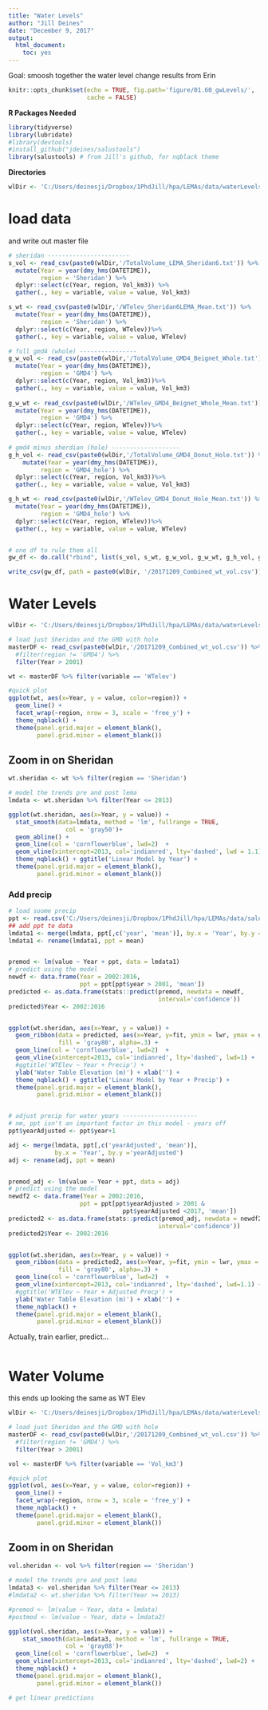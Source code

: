 ```yaml
---
title: "Water Levels"
author: "Jill Deines"
date: "December 9, 2017"
output: 
  html_document:
    toc: yes
---
```


Goal: smoosh together the water level change results from Erin

```r
knitr::opts_chunk$set(echo = TRUE, fig.path='figure/01.60_gwLevels/',
                      cache = FALSE)
```

**R Packages Needed**

```r
library(tidyverse)
library(lubridate)
#library(devtools)
#install_github("jdeines/salustools")
library(salustools) # from Jill's github, for nqblack theme
```

**Directories**

```r
wlDir <- 'C:/Users/deinesji/Dropbox/1PhdJill/hpa/LEMAs/data/waterLevels_Haacker'
```

# load data
and write out master file

```r
# sheridan -----------------------
s_vol <- read_csv(paste0(wlDir,'/TotalVolume_LEMA_Sheridan6.txt')) %>%
  mutate(Year = year(dmy_hms(DATETIME)),
         region = 'Sheridan') %>%
  dplyr::select(c(Year, region, Vol_km3)) %>%
  gather(., key = variable, value = value, Vol_km3)

s_wt <- read_csv(paste0(wlDir,'/WTelev_Sheridan6LEMA_Mean.txt')) %>%
  mutate(Year = year(dmy_hms(DATETIME)),
         region = 'Sheridan') %>%
  dplyr::select(c(Year, region, WTelev))%>%
  gather(., key = variable, value = value, WTelev)

# full gmd4 (whole) ----------------
g_w_vol <- read_csv(paste0(wlDir,'/TotalVolume_GMD4_Beignet_Whole.txt')) %>%
  mutate(Year = year(dmy_hms(DATETIME)),
         region = 'GMD4') %>%
  dplyr::select(c(Year, region, Vol_km3))%>%
  gather(., key = variable, value = value, Vol_km3)
  
g_w_wt <- read_csv(paste0(wlDir,'/WTelev_GMD4_Beignet_Whole_Mean.txt'))%>%
  mutate(Year = year(dmy_hms(DATETIME)),
         region = 'GMD4') %>%
  dplyr::select(c(Year, region, WTelev))%>%
  gather(., key = variable, value = value, WTelev)
  
# gmd4 minus sherdian (hole) -------------------
g_h_vol <- read_csv(paste0(wlDir,'/TotalVolume_GMD4_Donut_Hole.txt')) %>%
    mutate(Year = year(dmy_hms(DATETIME)),
         region = 'GMD4_hole') %>%
  dplyr::select(c(Year, region, Vol_km3))%>%
  gather(., key = variable, value = value, Vol_km3)

g_h_wt <- read_csv(paste0(wlDir,'/WTelev_GMD4_Donut_Hole_Mean.txt')) %>%
  mutate(Year = year(dmy_hms(DATETIME)),
         region = 'GMD4_hole') %>%
  dplyr::select(c(Year, region, WTelev))%>%
  gather(., key = variable, value = value, WTelev)


# one df to rule them all
gw_df <- do.call("rbind", list(s_vol, s_wt, g_w_vol, g_w_wt, g_h_vol, g_h_wt))

write_csv(gw_df, path = paste0(wlDir, '/20171209_Combined_wt_vol.csv'))
```

# Water Levels

```r
wlDir <- 'C:/Users/deinesji/Dropbox/1PhdJill/hpa/LEMAs/data/waterLevels_Haacker'

# load just Sheridan and the GMD with hole
masterDF <- read_csv(paste0(wlDir,'/20171209_Combined_wt_vol.csv')) %>%
  #filter(region != 'GMD4') %>%
  filter(Year > 2001) 

wt <- masterDF %>% filter(variable == 'WTelev')

#quick plot
ggplot(wt, aes(x=Year, y = value, color=region)) +
  geom_line() +
  facet_wrap(~region, nrow = 3, scale = 'free_y') +
  theme_nqblack() +
  theme(panel.grid.major = element_blank(), 
        panel.grid.minor = element_blank())
```

## Zoom in on Sheridan

```r


wt.sheridan <- wt %>% filter(region == 'Sheridan')

# model the trends pre and post lema
lmdata <- wt.sheridan %>% filter(Year <= 2013)

ggplot(wt.sheridan, aes(x=Year, y = value)) +
  stat_smooth(data=lmdata, method = 'lm', fullrange = TRUE,
                col = 'gray50')+
  geom_abline() + 
  geom_line(col = 'cornflowerblue', lwd=2)  +
  geom_vline(xintercept=2013, col='indianred', lty='dashed', lwd = 1.1) +
  theme_nqblack() + ggtitle('Linear Model by Year') +
  theme(panel.grid.major = element_blank(), 
        panel.grid.minor = element_blank())

```

### Add precip

```r
# load soome precip
ppt <- read.csv('C:/Users/deinesji/Dropbox/1PhdJill/hpa/LEMAs/data/salus/weather/weatherCheckSheridan/Sheridan5_gridmet_meanPrecip_1000_from1990.csv')
## add ppt to data
lmdata1 <- merge(lmdata, ppt[,c('year', 'mean')], by.x = 'Year', by.y ='year')
lmdata1 <- rename(lmdata1, ppt = mean)


premod <- lm(value ~ Year + ppt, data = lmdata1)
# predict using the model
newdf <- data.frame(Year = 2002:2016,
                    ppt = ppt[ppt$year > 2001, 'mean'])
predicted <- as.data.frame(stats::predict(premod, newdata = newdf,
                                          interval='confidence'))
predicted$Year <- 2002:2016


ggplot(wt.sheridan, aes(x=Year, y = value)) +
  geom_ribbon(data = predicted, aes(x=Year, y=fit, ymin = lwr, ymax = upr),
              fill = 'gray80', alpha=.3) +
  geom_line(col = 'cornflowerblue', lwd=2)  +
  geom_vline(xintercept=2013, col='indianred', lty='dashed', lwd=1) +
  #ggtitle('WTElev ~ Year + Precip') +  
  ylab('Water Table Elevation (m)') + xlab('') +
  theme_nqblack() + ggtitle('Linear Model by Year + Precip') +
  theme(panel.grid.major = element_blank(), 
        panel.grid.minor = element_blank())



```

```r


# adjust precip for water years ---------------------
# nm, ppt isn't an important factor in this model - years off
ppt$yearAdjusted <- ppt$year+1

adj <- merge(lmdata, ppt[,c('yearAdjusted', 'mean')],
             by.x = 'Year', by.y ='yearAdjusted')
adj <- rename(adj, ppt = mean)


premod_adj <- lm(value ~ Year + ppt, data = adj)
# predict using the model
newdf2 <- data.frame(Year = 2002:2016,
                    ppt = ppt[ppt$yearAdjusted > 2001 &
                                ppt$yearAdjusted <2017, 'mean'])
predicted2 <- as.data.frame(stats::predict(premod_adj, newdata = newdf2,
                                          interval='confidence'))
predicted2$Year <- 2002:2016


ggplot(wt.sheridan, aes(x=Year, y = value)) +
  geom_ribbon(data = predicted2, aes(x=Year, y=fit, ymin = lwr, ymax = upr),
              fill = 'gray80', alpha=.3) +
  geom_line(col = 'cornflowerblue', lwd=2)  +
  geom_vline(xintercept=2013, col='indianred', lty='dashed', lwd=1.1) +
  #ggtitle('WTElev ~ Year + Adjusted Precp') +
  ylab('Water Table Elevation (m)') + xlab('') +
  theme_nqblack() +
  theme(panel.grid.major = element_blank(),
        panel.grid.minor = element_blank())
```

Actually, train earlier, predict...

```r

```

# Water Volume
this ends up looking the same as WT Elev

```r
wlDir <- 'C:/Users/deinesji/Dropbox/1PhdJill/hpa/LEMAs/data/waterLevels_Haacker'

# load just Sheridan and the GMD with hole
masterDF <- read_csv(paste0(wlDir,'/20171209_Combined_wt_vol.csv')) %>%
  #filter(region != 'GMD4') %>%
  filter(Year > 2001) 

vol <- masterDF %>% filter(variable == 'Vol_km3')

#quick plot
ggplot(vol, aes(x=Year, y = value, color=region)) +
  geom_line() +
  facet_wrap(~region, nrow = 3, scale = 'free_y') +
  theme_nqblack() +
  theme(panel.grid.major = element_blank(), 
        panel.grid.minor = element_blank())
```

## Zoom in on Sheridan

```r
vol.sheridan <- vol %>% filter(region == 'Sheridan')

# model the trends pre and post lema
lmdata3 <- vol.sheridan %>% filter(Year <= 2013)
#lmdata2 <- wt.sheridan %>% filter(Year >= 2013)

#premod <- lm(value ~ Year, data = lmdata)
#postmod <- lm(value ~ Year, data = lmdata2)

ggplot(vol.sheridan, aes(x=Year, y = value)) +
    stat_smooth(data=lmdata3, method = 'lm', fullrange = TRUE,
                col = 'gray88')+
  geom_line(col = 'cornflowerblue', lwd=2)  +
  geom_vline(xintercept=2013, col='indianred', lty='dashed', lwd=2) +
  theme_nqblack() +
  theme(panel.grid.major = element_blank(), 
        panel.grid.minor = element_blank())

# get linear predictions

```
